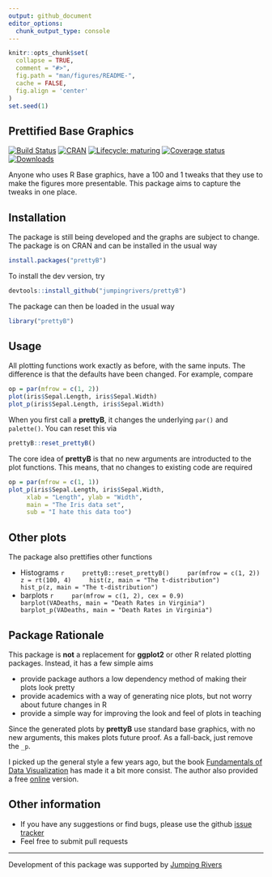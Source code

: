 ```yaml
---
output: github_document
editor_options: 
  chunk_output_type: console
---
```


<!-- README.md is generated from README.Rmd. Please edit that file -->

```r
knitr::opts_chunk$set(
  collapse = TRUE,
  comment = "#>",
  fig.path = "man/figures/README-",
  cache = FALSE,
  fig.align = 'center'
)
set.seed(1)
```

## Prettified Base Graphics

[![Build Status](https://travis-ci.org/jumpingrivers/prettyB.svg?branch=master)](https://travis-ci.org/jumpingrivers/prettyB)
[![CRAN](http://www.r-pkg.org/badges/version/prettyB)](https://cran.r-project.org/package=prettyB)
[![Lifecycle: maturing](https://img.shields.io/badge/lifecycle-maturing-blue.svg)](https://www.tidyverse.org/lifecycle/#maturing)
[![Coverage status](https://codecov.io/gh/jumpingrivers/prettyB/branch/master/graph/badge.svg)](https://codecov.io/github/jumpingrivers/prettyB?branch=master)
[![Downloads](http://cranlogs.r-pkg.org/badges/prettyB?color=brightgreen)](https://cran.r-project.org/package=prettyB)

Anyone who uses R Base graphics, have a 100 and 1 tweaks that they use to make the 
figures more presentable. This package aims to capture the tweaks in one place. 

## Installation

The package is still being developed and the graphs are subject to change.
The package is on CRAN and can be installed in the usual way
```r
install.packages("prettyB")
```
To install the dev version, try

```r
devtools::install_github("jumpingrivers/prettyB")
```
The package can then be loaded in the usual way

```r
library("prettyB")
```

## Usage

All plotting functions work exactly as before, with the same inputs. The difference 
is that the defaults have been changed. For example, compare

```r
op = par(mfrow = c(1, 2))
plot(iris$Sepal.Length, iris$Sepal.Width)
plot_p(iris$Sepal.Length, iris$Sepal.Width)
```

When you first call a __prettyB__, it changes the underlying `par()` and
`palette()`. You can reset this via

```r
prettyB::reset_prettyB()
```

The core idea of __prettyB__ is that no new arguments are introducted to the
plot functions. This means, that no changes to existing code
are required

```r
op = par(mfrow = c(1, 1))
plot_p(iris$Sepal.Length, iris$Sepal.Width, 
     xlab = "Length", ylab = "Width",
     main = "The Iris data set", 
     sub = "I hate this data too")
```

## Other plots

The package also prettifies other functions

  * Histograms
    ```r
    prettyB::reset_prettyB()
    par(mfrow = c(1, 2))
    z = rt(100, 4)
    hist(z, main = "The t-distribution")
    hist_p(z, main = "The t-distribution")
    ```
  * barplots
    ```r
    par(mfrow = c(1, 2), cex = 0.9)
    barplot(VADeaths, main = "Death Rates in Virginia")
    barplot_p(VADeaths, main = "Death Rates in Virginia")
    ```

## Package Rationale

This package is __not__ a replacement for __ggplot2__ or other R related plotting packages. Instead, it has a few simple aims

 * provide package authors a low dependency method of making their plots look pretty
 * provide academics with a way of generating nice plots, but not worry about future changes in R
 * provide a simple way for improving the look and feel of plots in teaching

Since the generated plots by __prettyB__ use standard base graphics, with no new arguments, this makes plots future proof. As a fall-back, just remove the `_p`.

I picked up the general style a few years ago, but the book
[Fundamentals of Data Visualization](https://amzn.to/2Hct447) has made it a bit 
more consist. The author also provided a free 
[online](https://serialmentor.com/dataviz/) version.

## Other information

 * If you have any suggestions or find bugs, please use the github [issue tracker](https://github.com/jumpingrivers/prettyB/issues)
 * Feel free to submit pull requests

---

Development of this package was supported by [Jumping Rivers](https://www.jumpingrivers.com)
